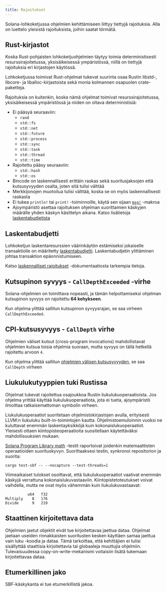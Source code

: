 ```yaml
---
title: Rajoitukset
---
```


Solana-lohkoketjussa ohjelmien kehittämiseen liittyy tiettyjä rajoituksia. Alla
on luettelo yleisistä rajoituksista, joihin saatat törmätä.

## Rust-kirjastot

Koska Rust-pohjaisten lohkoketjuohjelmien täytyy toimia deterministisesti
resurssirajoitetussa, yksisäikeisessä ympäristössä, niillä on tiettyjä
rajoituksia eri kirjastojen käytössä.

Lohkoketjussa toimivat Rust-ohjelmat tukevat suurinta osaa Rustin libstd-,
libcore- ja liballoc-kirjastoista sekä monia kolmannen osapuolen
crate-paketteja.

Rajoituksia on kuitenkin, koska nämä ohjelmat toimivat resurssirajoitetussa,
yksisäikeisessä ympäristössä ja niiden on oltava deterministisiä:

- Ei pääsyä seuraaviin:
  - `rand`
  - `std::fs`
  - `std::net`
  - `std::future`
  - `std::process`
  - `std::sync`
  - `std::task`
  - `std::thread`
  - `std::time`
- Rajoitettu pääsy seuraaviin:
  - `std::hash`
  - `std::os`
- Bincode on laskennallisesti erittäin raskas sekä suoritusjaksojen että
  kutsusyvyyden osalta, joten sitä tulisi välttää
- Merkkijonojen muotoilua tulisi välttää, koska se on myös laskennallisesti
  raskasta
- Ei tukea `println!` tai `print!` -toiminnoille, käytä sen sijaan
  [`msg!`](https://github.com/solana-labs/solana/blob/d9b0fc0e3eec67dfe4a97d9298b15969b2804fab/sdk/program/src/log.rs#L33)
  -makroa
- Ajoympäristö asettaa rajoituksen ohjelman suorittamien käskyjen määrälle yhden
  käskyn käsittelyn aikana. Katso lisätietoja
  [laskentabudjetista](/docs/core/fees#compute-budget)

## Laskentabudjetti

Lohkoketjun laskentaresurssien väärinkäytön estämiseksi jokaiselle transaktiolle
on määritetty [laskentabudjetti](/docs/references/terminology#compute-budget).
Laskentabudjetin ylittäminen johtaa transaktion epäonnistumiseen.

Katso [laskennalliset rajoitukset](/docs/core/fees#compute-budget)
-dokumentaatiosta tarkempia tietoja.

## Kutsupinon syvyys - `CallDepthExceeded` -virhe

Solana-ohjelmien on toimittava nopeasti, ja tämän helpottamiseksi ohjelman
kutsupinon syvyys on rajoitettu **64 kehykseen**.

Kun ohjelma ylittää sallitun kutsupinon syvyysrajan, se saa virheen
`CallDepthExceeded`.

## CPI-kutsusyvyys - `CallDepth` virhe

Ohjelmien väliset kutsut (cross-program invocations) mahdollistavat ohjelmien
kutsua toisia ohjelmia suoraan, mutta syvyys on tällä hetkellä rajoitettu arvoon
`4`.

Kun ohjelma ylittää sallitun [ohjelmien välisen kutsusyvyyden](/docs/core/cpi),
se saa `CallDepth` virheen

## Liukulukutyyppien tuki Rustissa

Ohjelmat tukevat rajoitettua osajoukkoa Rustin liukulukuoperaatioista. Jos
ohjelma yrittää käyttää liukulukuoperaatiota, jota ei tueta, ajoympäristö
ilmoittaa ratkaisemattoman symbolin virheen.

Liukulukuoperaatiot suoritetaan ohjelmistokirjastojen avulla, erityisesti LLVM:n
liukuluku built-in-toimintojen kautta. Ohjelmistoemuloinnin vuoksi ne kuluttavat
enemmän laskentayksikköjä kuin kokonaislukuoperaatiot. Yleisesti ottaen
kiintopisteoperaatioita suositellaan käytettäväksi mahdollisuuksien mukaan.

[Solana Program Library math](https://github.com/solana-labs/solana-program-library/tree/master/libraries/math)
-testit raportoivat joidenkin matemaattisten operaatioiden suorituskyvyn.
Suorittaaksesi testin, synkronoi repositorion ja suorita:

```shell
cargo test-sbf -- --nocapture --test-threads=1
```

Viimeaikaiset tulokset osoittavat, että liukulukuoperaatiot vaativat enemmän
käskyjä verrattuna kokonaislukuvastaaviin. Kiintopistetoteutukset voivat
vaihdella, mutta ne ovat myös vähemmän kuin liukulukuvastaavat:

```text
          u64   f32
Multiply    8   176
Divide      9   219
```

## Staattinen kirjoitettava data

Ohjelmien jaetut objektit eivät tue kirjoitettavaa jaettua dataa. Ohjelmat
jaetaan useiden rinnakkaisten suoritusten kesken käyttäen samaa jaettua vain
luku -koodia ja dataa. Tämä tarkoittaa, että kehittäjien ei tulisi sisällyttää
staattisia kirjoitettavia tai globaaleja muuttujia ohjelmiin. Tulevaisuudessa
copy-on-write-mekanismi voitaisiin lisätä tukemaan kirjoitettavaa dataa.

## Etumerkillinen jako

SBF-käskykanta ei tue etumerkillistä jakoa.
